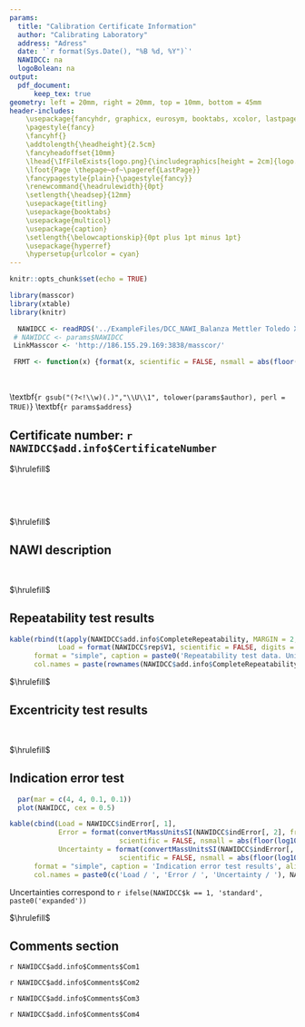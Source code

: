 ```yaml
---
params: 
  title: "Calibration Certificate Information"
  author: "Calibrating Laboratory"
  address: "Adress"
  date: '`r format(Sys.Date(), "%B %d, %Y")`'
  NAWIDCC: na
  logoBolean: na
output: 
  pdf_document:
      keep_tex: true
geometry: left = 20mm, right = 20mm, top = 10mm, bottom = 45mm
header-includes:    
    \usepackage{fancyhdr, graphicx, eurosym, booktabs, xcolor, lastpage}
    \pagestyle{fancy}   
    \fancyhf{}
    \addtolength{\headheight}{2.5cm}
    \fancyheadoffset{10mm}
    \lhead{\IfFileExists{logo.png}{\includegraphics[height = 2cm]{logo.png}}}
    \lfoot{Page \thepage~of~\pageref{LastPage}}
    \fancypagestyle{plain}{\pagestyle{fancy}}
    \renewcommand{\headrulewidth}{0pt}
    \setlength{\headsep}{12mm}
    \usepackage{titling}
    \usepackage{booktabs}
    \usepackage{multicol}
    \usepackage{caption}
    \setlength{\belowcaptionskip}{0pt plus 1pt minus 1pt}
    \usepackage{hyperref}
    \hypersetup{urlcolor = cyan}
---
```


```r
knitr::opts_chunk$set(echo = TRUE)

library(masscor)
library(xtable)
library(knitr)

  NAWIDCC <- readRDS('../ExampleFiles/DCC_NAWI_Balanza Mettler Toledo XPE 205_B743848411 _ AF-07090_2020-07-16.rds')
 # NAWIDCC <- params$NAWIDCC
 LinkMasscor <- 'http://186.155.29.169:3838/masscor/'

 FRMT <- function(x) {format(x, scientific = FALSE, nsmall = abs(floor(log10(convertMassUnitsSI(NAWIDCC$d, from = NAWIDCC$standardUnits, to = NAWIDCC$orgRepUnits[1])))))}

```

$~$

\vspace{5ex}
\begin{center}\textsc{\huge Calibration Certificate Information}\end{center}
\vspace{8ex}\textbf{\Large `r gsub("(?<!\\w)(.)","\\U\\1", tolower(params$author), perl = TRUE)`}\newline
\textbf{`r params$address`}
\vspace{4ex}

## Certificate number: **`r NAWIDCC$add.info$CertificateNumber`**

$\hrulefill$

$~$

 \begin{tabular}{@{$\qquad\qquad$}rp{0.7\linewidth}}
 \textbf{\large Object to calibrate:}&\textbf{\large Non Automatic Weighing Instrument (NAWI)}\\[3ex]
 \textbf{Identification:}&`r NAWIDCC$balanceID`\\
 \textbf{Serial:}&`r NAWIDCC$serial`\\
 \textbf{Calibration date:}&`r NAWIDCC$date`\\
 \textbf{Calibration place:}&`r NAWIDCC$add.info$CalibrationPlace`\\[2ex]
 \textbf{Responsible person:}&`r strsplit(x = NAWIDCC$add.info$ResponsiblePerson, split = ',')[[1]][1]`\\
                     &`r ifelse(is.na(strsplit(x = NAWIDCC$add.info$ResponsiblePerson, split = ',')[[1]][2]), '', strsplit(x = NAWIDCC$add.info$ResponsiblePerson, split = ',')[[1]][2])`\\
                     &`r ifelse(is.na(strsplit(x = NAWIDCC$add.info$ResponsiblePerson, split = ',')[[1]][3]), '', strsplit(x = NAWIDCC$add.info$ResponsiblePerson, split = ',')[[1]][3])`\\[2ex]
\multicolumn{2}{@{}l}{\textit{Environmental conditions during calibration}}\\
\textbf{Ambient temperature:} & `r paste(NAWIDCC$Temp, ifelse(NAWIDCC$unitsENV[1] == 'deg.C', '$^oC$', NAWIDCC$unitsENV[1]), sep = ' ')`\\
\textbf{Barometric pressure:} & `r paste(NAWIDCC$p, NAWIDCC$unitsENV[2], sep = ' ')`\\
\textbf{Relative humidity:}   & `r paste(NAWIDCC$h, ifelse(NAWIDCC$unitsENV[3] == '%', '\\%', ''), sep = ' ')`\\
\end{tabular}

$~$

$\hrulefill$

\vspace{1ex}
## NAWI description

\begin{tabular}{@{$\qquad\qquad\qquad$}rrl}
 \textbf{ Maximum load:}&\textbf{`r max(NAWIDCC$indError[, 1])`} & `r NAWIDCC$orgdUnits`\\
 \textbf{ Minimum load:}&\textbf{`r min(NAWIDCC$indError[, 1])`} & `r NAWIDCC$orgdUnits`\\
 \textbf{ Readability:} &\textbf{`r convertMassUnitsSI(NAWIDCC$d, from = NAWIDCC$standardUnits, to = NAWIDCC$orgdUnits)`} & `r NAWIDCC$orgdUnits`\\
\end{tabular} 
   

$~$

$\hrulefill$

\begin{flushright}
  \texttt{masscor App Version: `r NAWIDCC$add.info$masscorAppVersion`}
  
  \texttt{\url{`r LinkMasscor`}}
\end{flushright}

\clearpage

## Repeatability test results

```r
kable(rbind(t(apply(NAWIDCC$add.info$CompleteRepeatability, MARGIN = 2, FRMT)), '.' = rep('', nrow(NAWIDCC$add.info$CompleteRepeatability)),
            Load = format(NAWIDCC$rep$V1, scientific = FALSE, digits = 4), 'Standard.deviation' = signif(NAWIDCC$rep$V2, 2)),
      format = "simple", caption = paste0('Repeatability test data. Units: [', NAWIDCC$orgRepUnits[1], ']'), align = 'r',
      col.names = paste(rownames(NAWIDCC$add.info$CompleteRepeatability), '/', NAWIDCC$orgRepUnits[1], sep = ' '), booktabs = TRUE)
```

$\hrulefill$

## Excentricity test results
\begin{minipage}{.3\textwidth}
  \includegraphics[width = 3cm]{eccen.png}
\end{minipage}
\begin{minipage}{.5\textwidth} 
    \captionof{table}{Eccentricity test results}
    \begin{tabular}{c r r}\toprule
    \textbf{Position} & \textbf{Indication / `r NAWIDCC$orgEccenUnits[1]`} & \textbf{Difference / `r NAWIDCC$orgEccenUnits[1]`}\\\midrule
    1 (Central position) & `r FRMT(NAWIDCC$add.info$CompleteEccentricity[[1]][1])` & -\\
    2 & `r FRMT(NAWIDCC$add.info$CompleteEccentricity[[1]][2])` & `r FRMT(NAWIDCC$add.info$CompleteEccentricity[[1]][2] - NAWIDCC$add.info$CompleteEccentricity[[1]][1])`\\
    3 & `r FRMT(NAWIDCC$add.info$CompleteEccentricity[[1]][3])` & `r FRMT(NAWIDCC$add.info$CompleteEccentricity[[1]][3] - NAWIDCC$add.info$CompleteEccentricity[[1]][1])`\\
    4 & `r FRMT(NAWIDCC$add.info$CompleteEccentricity[[1]][4])` & `r FRMT(NAWIDCC$add.info$CompleteEccentricity[[1]][4] - NAWIDCC$add.info$CompleteEccentricity[[1]][1])`\\
    5 & `r FRMT(NAWIDCC$add.info$CompleteEccentricity[[1]][5])` & `r FRMT(NAWIDCC$add.info$CompleteEccentricity[[1]][5] - NAWIDCC$add.info$CompleteEccentricity[[1]][1])`\\\midrule
    \multicolumn{2}{c}{\textbf{Maximum difference}}&`r FRMT(NAWIDCC$eccen[2])`\\\bottomrule
    \end{tabular}
\end{minipage}

$~$

$\hrulefill$

\clearpage
## Indication error test
```r
  par(mar = c(4, 4, 0.1, 0.1))  
  plot(NAWIDCC, cex = 0.5)
```
```r
kable(cbind(Load = NAWIDCC$indError[, 1], 
            Error = format(convertMassUnitsSI(NAWIDCC$indError[, 2], from = NAWIDCC$standardUnits, to = NAWIDCC$orgIndErrorUnits[2]),
                           scientific = FALSE, nsmall = abs(floor(log10(convertMassUnitsSI(NAWIDCC$d, from = NAWIDCC$standardUnits, to = NAWIDCC$orgIndErrorUnits[2]))))),
            Uncertainty = format(convertMassUnitsSI(NAWIDCC$indError[, 3], from = NAWIDCC$standardUnits, to = NAWIDCC$orgIndErrorUnits[3]),
                           scientific = FALSE, nsmall = abs(floor(log10(convertMassUnitsSI(NAWIDCC$d, from = NAWIDCC$standardUnits, to = NAWIDCC$orgIndErrorUnits[3])))))),
      format = "simple", caption = 'Indication error test results', align = 'r',
      col.names = paste0(c('Load / ', 'Error / ', 'Uncertainty / '), NAWIDCC$orgIndErrorUnits), booktabs = TRUE)
```
Uncertainties correspond to `r ifelse(NAWIDCC$k == 1, 'standard', paste0('expanded'))`

$\hrulefill$

\clearpage

## Comments section
`r NAWIDCC$add.info$Comments$Com1`\vspace{2ex}

`r NAWIDCC$add.info$Comments$Com2`\vspace{3ex}

`r NAWIDCC$add.info$Comments$Com3`

`r NAWIDCC$add.info$Comments$Com4`